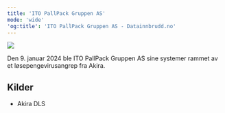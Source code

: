 ```yaml
---
title: 'ITO PallPack Gruppen AS'
mode: 'wide'
'og:title': 'ITO PallPack Gruppen AS - Datainnbrudd.no'
---
```


<Frame>
<img src="/images/ito-pallpack.png" noZoom/>
</Frame>

Den 9. januar 2024 ble ITO PallPack Gruppen AS sine systemer rammet av et løsepengevirusangrep fra Akira.



## Kilder
- Akira DLS
